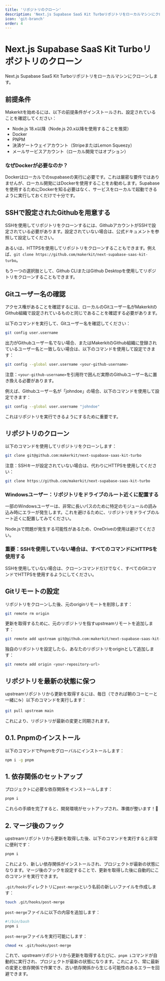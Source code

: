```yaml
---
title: 'リポジトリのクローン'
description: 'Next.js Supabase SaaS Kit Turboリポジトリをローカルマシンにクローンする方法'
icon: 'git-branch'
order: 4
---
```


# Next.js Supabase SaaS Kit Turboリポジトリのクローン

Next.js Supabase SaaS Kit Turboリポジトリをローカルマシンにクローンします。

## 前提条件

Makerkitを始めるには、以下の前提条件がインストールされ、設定されていることを確認してください：

- Node.js 18.x以降（Node.js 20.x以降を使用することを推奨）
- Docker
- PNPM
- 決済ゲートウェイアカウント（StripeまたはLemon Squeezy）
- メールサービスアカウント（ローカル開発ではオプション）

### なぜDockerが必要なのか？

Dockerはローカルでのsupabaseの実行に必要です。これは厳密な要件ではありませんが、ローカル開発にはDockerを使用することをお勧めします。Supabaseを使用するためにDockerを知る必要はなく、サービスをローカルで起動できるように実行しておくだけで十分です。

## SSHで設定されたGithubを用意する

SSHを使用してリポジトリをクローンするには、GithubアカウントがSSHで設定されている必要があります。設定されていない場合は、公式ドキュメントを参照して設定してください。

あるいは、HTTPSを使用してリポジトリをクローンすることもできます。例えば、`git clone https://github.com/makerkit/next-supabase-saas-kit-turbo`。

もう一つの選択肢として、Github CLIまたはGithub Desktopを使用してリポジトリをクローンすることもできます。

## Gitユーザー名の確認

アクセス権があることを確認するには、ローカルのGitユーザー名がMakerkitのGithub組織で設定されているものと同じであることを確認する必要があります。

以下のコマンドを実行して、Gitユーザー名を確認してください：

```bash
git config user.username
```

出力がGithubユーザー名でない場合、またはMakerkitのGithub組織に登録されているユーザー名と一致しない場合は、以下のコマンドを使用して設定できます：

```bash
git config --global user.username <your-github-username>
```

注意：`<your-github-username>`を引用符で囲んだ実際のGithubユーザー名に置き換える必要があります。

例えば、Githubユーザー名が「johndoe」の場合、以下のコマンドを使用して設定できます：

```bash
git config --global user.username "johndoe"
```

これはリポジトリを実行できるようにするために重要です。

## リポジトリのクローン

以下のコマンドを使用してリポジトリをクローンします：

```bash
git clone git@github.com:makerkit/next-supabase-saas-kit-turbo
```

注意：SSHキーが設定されていない場合は、代わりにHTTPSを使用してください：

```bash
git clone https://github.com/makerkit/next-supabase-saas-kit-turbo
```

### Windowsユーザー：リポジトリをドライブのルート近くに配置する

一部のWindowsユーザーは、非常に長いパスのために特定のモジュールの読み込み時にエラーが発生します。これを避けるために、リポジトリをドライブのルート近くに配置してみてください。

Node.jsで問題が発生する可能性があるため、OneDriveの使用は避けてください。

### 重要：SSHを使用していない場合は、すべてのコマンドにHTTPSを使用する

SSHを使用していない場合は、クローンコマンドだけでなく、すべてのGitコマンドでHTTPSを使用するようにしてください。

## Gitリモートの設定

リポジトリをクローンした後、元のoriginリモートを削除します：

```bash
git remote rm origin
```

更新を取得するために、元のリポジトリを指すupstreamリモートを追加します：

```bash
git remote add upstream git@github.com:makerkit/next-supabase-saas-kit-turbo
```

独自のリポジトリを設定したら、あなたのリポジトリをoriginとして追加します：

```bash
git remote add origin <your-repository-url>
```

## リポジトリを最新の状態に保つ

upstreamリポジトリから更新を取得するには、毎日（できれば朝のコーヒーと一緒に☕）以下のコマンドを実行します：

```bash
git pull upstream main
```

これにより、リポジトリが最新の変更と同期されます。

## 0.1. Pnpmのインストール

以下のコマンドでPnpmをグローバルにインストールします：

```bash
npm i -g pnpm
```

## 1. 依存関係のセットアップ

プロジェクトに必要な依存関係をインストールします：

```bash
pnpm i
```

これらの手順を完了すると、開発環境がセットアップされ、準備が整います！🚀

## 2. マージ後のフック

upstreamリポジトリから更新を取得した後、以下のコマンドを実行すると非常に便利です：

```bash
pnpm i
```

これにより、新しい依存関係がインストールされ、プロジェクトが最新の状態になります。マージ後のフックを設定することで、更新を取得した後に自動的にこのコマンドを実行できます。

`.git/hooks`ディレクトリに`post-merge`という名前の新しいファイルを作成します：

```bash
touch .git/hooks/post-merge
```

`post-merge`ファイルに以下の内容を追加します：

```bash
#!/bin/bash
pnpm i
```

`post-merge`ファイルを実行可能にします：

```bash
chmod +x .git/hooks/post-merge
```

これで、upstreamリポジトリから更新を取得するたびに、`pnpm i`コマンドが自動的に実行され、プロジェクトが最新の状態になります。これにより、常に最新の変更と依存関係で作業でき、古い依存関係から生じる可能性のあるエラーを回避できます。
